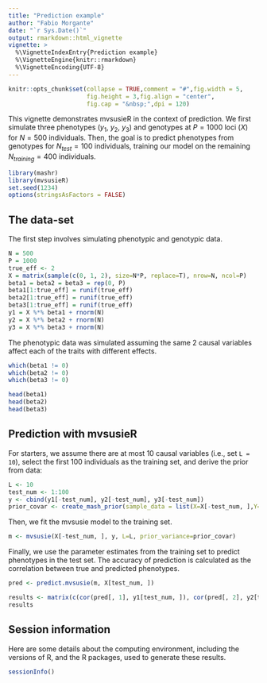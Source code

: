 ```yaml
---
title: "Prediction example"
author: "Fabio Morgante"
date: "`r Sys.Date()`"
output: rmarkdown::html_vignette
vignette: >
  %\VignetteIndexEntry{Prediction example}
  %\VignetteEngine{knitr::rmarkdown}
  %\VignetteEncoding{UTF-8}
---
```


```r
knitr::opts_chunk$set(collapse = TRUE,comment = "#",fig.width = 5,
                      fig.height = 3,fig.align = "center",
                      fig.cap = "&nbsp;",dpi = 120)
```

This vignette demonstrates mvsusieR in the context of prediction. We
first simulate three phenotypes ($y_1$, $y_2$, $y_3$) and genotypes at
$P = 1000$ loci ($X$) for $N = 500$ individuals. Then, the goal is to
predict phenotypes from genotypes for $N_{test} = 100$ individuals,
training our model on the remaining $N_{training} = 400$ individuals.

```r
library(mashr)
library(mvsusieR)
set.seed(1234)
options(stringsAsFactors = FALSE)
```

## The data-set

The first step involves simulating phenotypic and genotypic data.

```r
N = 500
P = 1000
true_eff <- 2
X = matrix(sample(c(0, 1, 2), size=N*P, replace=T), nrow=N, ncol=P)
beta1 = beta2 = beta3 = rep(0, P)
beta1[1:true_eff] = runif(true_eff)
beta2[1:true_eff] = runif(true_eff)
beta3[1:true_eff] = runif(true_eff)
y1 = X %*% beta1 + rnorm(N)
y2 = X %*% beta2 + rnorm(N)
y3 = X %*% beta3 + rnorm(N)
```

The phenotypic data was simulated assuming the same 2 causal variables affect each of the traits with different effects.

```r
which(beta1 != 0)
which(beta2 != 0)
which(beta3 != 0)

head(beta1)
head(beta2)
head(beta3)
```

## Prediction with mvsusieR

For starters, we assume there are at most 10 causal variables (i.e., set `L = 10`), select the first 100 individuals as the training set,
and derive the prior from data:

```r
L <- 10
test_num <- 1:100
y <- cbind(y1[-test_num], y2[-test_num], y3[-test_num])
prior_covar <- create_mash_prior(sample_data = list(X=X[-test_num, ],Y=y,residual_variance=cov(y)), max_mixture_len=-1)
```

Then, we fit the mvsusie model to the training set.

```r
m <- mvsusie(X[-test_num, ], y, L=L, prior_variance=prior_covar)
```

Finally, we use the parameter estimates from the training set to predict phenotypes in the test set. The accuracy of prediction is calculated as the correlation between true and predicted phenotypes.

```r
pred <- predict.mvsusie(m, X[test_num, ])

results <- matrix(c(cor(pred[, 1], y1[test_num, ]), cor(pred[, 2], y2[test_num, ]), cor(pred[, 3], y3[test_num, ])), nrow=3, ncol=1)
results
```

## Session information

Here are some details about the computing environment, including the versions of R, and the R packages, used to generate these results.

```r
sessionInfo()
```
